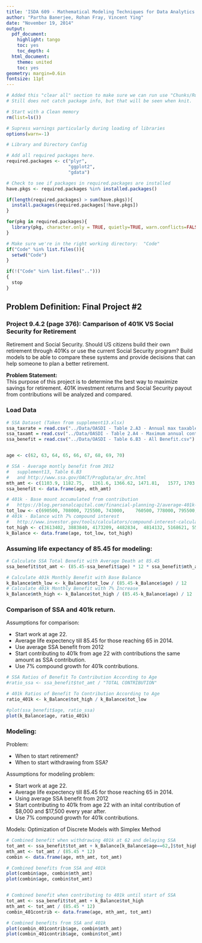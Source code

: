 ```yaml
---
title: 'ISDA 609 - Mathematical Modeling Techniques for Data Analytics'
author: "Partha Banerjee, Rohan Fray, Vincent Ying"
date: "November 19, 2014"
output:
  pdf_document:
    highlight: tango
    toc: yes
    toc_depth: 4
  html_document:
    theme: united
    toc: yes
geometry: margin=0.6in
fontsize: 11pt
---
```


\pagebreak

```r
# Added this "clear all" section to make sure we can run use "Chunks/Run All"" without conflict.
# Still does not catch package info, but that will be seen when knit.

# Start with a Clean memory
rm(list=ls())

# Supress warnings particularly during loading of libraries
options(warn=-1)
```

```r
# Library and Directory Config

# Add all required packages here. 
required.packages <- c("plyr", 
                       "ggplot2",
                       "gdata")

# Check to see if packages in required.packages are installed
have.pkgs <- required.packages %in% installed.packages()

if(length(required.packages) > sum(have.pkgs)){
  install.packages(required.packages[!have.pkgs])
}

for(pkg in required.packages){
  library(pkg, character.only = TRUE, quietly=TRUE, warn.conflicts=FALSE)
}

# Make sure we're in the right working directory:  "Code"
if("Code" %in% list.files()){
  setwd("Code")
}

if(!("Code" %in% list.files("..")))
{
  stop
}
```


## Problem Definition: Final Project #2     
        
### Project 9.4.2 (page 376): Camparison of 401K VS Social Security for Retirement
        
Retirement and Social Security. Should US citizens build their own retirement through 401Ks or use the current Social Security program?  Build models to be able to compare these systems and provide decisions that can help someone to plan a better retirement.     
        
**Problem Statement:**        
This purpose of this project is to determine the best way to maximize savings for retirement. 401K investment returns and Social Security payout from contributions will be analyzed and compared.      
                
### Load Data

```r
# SSA Dataset (Taken from supplement13.xlsx)
ssa_taxrate = read.csv("../Data/OASDI - Table 2.A3 - Annual max taxable earnings and contribution rates.csv")
ssa_taxamt = read.csv("../Data/OASDI - Table 2.A4 - Maximum annual contribution.csv")
ssa_benefit = read.csv("../Data/OASDI - Table 6.B3 - All Benefit.csv")


age <- c(62, 63, 64, 65, 66, 67, 68, 69, 70)

# SSA - Average montly benefit from 2012
#   supplement13, Table 6.B3 
#   and http://www.ssa.gov/OACT/ProgData/ar_drc.html
mth_amt <- c(1103.9, 1182.75,	1261.6,	1366.62, 1471.81,	1577, 1703.16, 1829.32, 1955.48)
ssa_benefit <- data.frame(age, mth_amt)

# 401k - Base mount accumulated from contribution
#   https://blog.personalcapital.com/financial-planning-2/average-401k-balance-age/
tot_low <- c(690500, 708000, 725500, 743000,	760500, 778000, 795500, 813000, 830500)
# 401k - Balance with 7% compound interest
#   http://www.investor.gov/tools/calculators/compound-interest-calculator
tot_high <- c(3613402, 3883840, 4173209, 4482834,  4814132, 5168621, 5547925, 5953779, 6388044)
k_Balance <- data.frame(age, tot_low, tot_high)
```

### Assuming life expectancy of 85.45 for modeling:

```r
# Calculate SSA Total Benefit with Average Death at 85.45
ssa_benefit$tot_amt <- (85.45-ssa_benefit$age) * 12 * ssa_benefit$mth_amt

# Calculate 401k Monthly Benefit with Base Balance
k_Balance$mth_low <- k_Balance$tot_low / (85.45-k_Balance$age) / 12
# Calculate 401k Monthly Benefit with 7% Increase
k_Balance$mth_high <- k_Balance$tot_high / (85.45-k_Balance$age) / 12
```

### Comparison of SSA and 401k return.

Assumptions for comparison:

- Start work at age 22.
- Average life expectency till 85.45 for those reaching 65 in 2014.
- Use average SSA benefit from 2012
- Start contributing to 401k from age 22 with contributions the same amount as SSA contribution.
- Use 7% compound growth for 401k contributions.


```r
# SSA Ratios of Benefit To Contribution According to Age
#ratio_ssa <- ssa_benefit$tot_amt / "TOTAL CONTRIBUTION"

# 401k Ratios of Benefit To Contribution According to Age
ratio_401k <- k_Balance$tot_high / k_Balance$tot_low

#plot(ssa_benefit$age, ratio_ssa)
plot(k_Balance$age, ratio_401k)
```

### Modeling:       
        
Problem:

- When to start retirement?
- When to start withdrawing from SSA?


Assumptions for modeling problem:

- Start work at age 22.
- Average life expectency till 85.45 for those reaching 65 in 2014.
- Using average SSA benefit from 2012
- Start contributing to 401k from age 22 with an inital contribution of $8,000 and $17,500 every year after.
- Use 7% compound growth for 401k contributions.


Models: Optimization of Discrete Models with Simplex Method      

```r
# Combined benefit when withdrawing 401k at 62 and delaying SSA
tot_amt <- ssa_benefit$tot_amt + k_Balance[k_Balance$age==62,]$tot_high
mth_amt <- tot_amt / (85.45 * 12)
combin <- data.frame(age, mth_amt, tot_amt)

# Combined benefits from SSA and 401k
plot(combin$age, combin$mth_amt)
plot(combin$age, combin$tot_amt)


# Combined benefit when contributing to 401k until start of SSA
tot_amt <- ssa_benefit$tot_amt + k_Balance$tot_high
mth_amt <- tot_amt / (85.45 * 12)
combin_401contrib <- data.frame(age, mth_amt, tot_amt)

# Combined benefits from SSA and 401k
plot(combin_401contrib$age, combin$mth_amt)
plot(combin_401contrib$age, combin$tot_amt)
```
